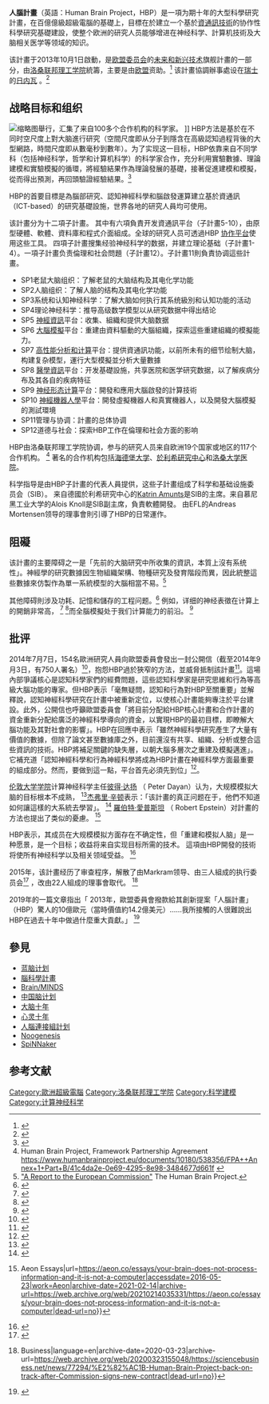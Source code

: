 {{專案資訊框|name=人腦計畫|logo=|website={{URL|www.humanbrainproject.eu}}|commercial=|type=科學研究|location=歐洲|owner=[[歐盟|歐盟]]|date_of_establishment={{Start date and age|2013}}|key_people=[[Andreas_Mortensen|Andreas Mortensen]], 總幹事<br/>[[Katrin_Amunts|Katrin Amunts]], 科學研究總監}} '''人腦計畫'''（英語：Human Brain Project，HBP）是一項为期十年的大型科學研究計畫，在百億億級超級電腦的基礎上，目標在於建立一个基於[[信息及通信技术|資通訊技術]]的协作性科學研究基礎建設，使整个欧洲的研究人员能够增进在神经科学、計算机技術及大脑相关医学等领域的知识。 

该計畫于2013年10月1日啟動，是[[欧洲联盟委员会|欧盟委员会]]的[[未来和新兴技术|未来和新兴技术]]旗舰計畫的一部分，由[[洛桑联邦理工学院|洛桑联邦理工学院]]統籌，主要是由[[欧洲联盟|欧盟]]资助。<ref>{{Cite web|title=FET Flagships|url=https://ec.europa.eu/programmes/horizon2020/en/h2020-section/fet-flagships|accessdate=2020-03-18|author=moriscl|date=2013-12-19|work=Horizon 2020 - European Commission|language=en|archive-date=2021-01-11|archive-url=https://web.archive.org/web/20210111002916/https://ec.europa.eu/programmes/horizon2020/en/h2020-section/fet-flagships|dead-url=no}}</ref> 该計畫協調辦事處设在[[瑞士|瑞士]]的[[日内瓦|日内瓦]] 。<ref>{{Cite news|title=Human Brain Project relocates to Geneva|url=http://www.swissinfo.ch/eng/science_technology/Human_Brain_Project_relocates_to_Geneva.html?cid=37219978|accessdate=2013-10-29|work=SwissInfo|date=2013-10-29|archive-date=2013-11-13|archive-url=https://web.archive.org/web/20131113160043/http://www.swissinfo.ch/eng/science_technology/Human_Brain_Project_relocates_to_Geneva.html?cid=37219978|dead-url=no}}</ref> 

== 战略目标和组织 ==
[[File:Rolex_Learning_center.jpg|缩略图]]舉行，汇集了来自100多个合作机构的科学家。 ]]
HBP方法是基於在不同时空尺度上對大脑進行研究（空間尺度即从分子到隱含在高級認知過程背後的大型網路，時間尺度即从數毫秒到數年）。为了实现这一目标，HBP依靠来自不同学科（包括神经科学，哲学和计算机科学）的科学家合作，充分利用實驗數據、理論建模和實驗模擬的循環，將經驗結果作為理論發展的基礎，接著促進建模和模擬，從而得出預測，再回頭驗證經驗結果。<ref>{{Cite journal|title=The Human Brain Project: Creating a European Research Infrastructure to Decode the Human Brain|url=http://juser.fz-juelich.de/record/823926/files/Amunts_etal%20HBP%20Creating%20a%20European%20Research%20Infrastructure%20to%20Decode%20the%20Human%20Brain.pdf|last=Amunts|first=Katrin|last2=Ebell|first2=Christoph|journal=Neuron|issue=3|doi=10.1016/j.neuron.2016.10.046|year=2016|volume=92|pages=574–581|pmid=27809997|last3=Muller|first3=Jeff|last4=Telefont|first4=Martin|last5=Knoll|first5=Alois|last6=Lippert|first6=Thomas|access-date=2020-07-27|archive-date=2018-07-19|archive-url=https://web.archive.org/web/20180719171424/http://juser.fz-juelich.de/record/823926/files/Amunts_etal%20HBP%20Creating%20a%20European%20Research%20Infrastructure%20to%20Decode%20the%20Human%20Brain.pdf|dead-url=no}}</ref> 

HBP的首要目標是為腦部研究、認知神經科學和腦啟發運算建立基於資通訊（ICT-based）的研究基礎設施，世界各地的研究人員均可使用。 

该計畫分为十二項子計畫。 其中有六項負責开发資通訊平台（子計畫5-10），由原型硬體、軟體、資料庫和程式介面組成。全球的研究人员可透過HBP [[协同合作|协作平台]]使用这些工具。 四項子計畫搜集经验神经科学的数据，并建立理论基础（子計畫1-4）。一項子計畫负责倫理和社会問題（子計畫12）。子計畫11則負責协调這些計畫。 

* SP1老鼠大脑组织：了解老鼠的大脑结构及其电化学功能 
* SP2人脑组织：了解人脑的结构及其电化学功能 
* SP3系统和认知神经科学：了解大脑如何执行其系统級別和认知功能的活动 
* SP4理论神经科学：推导高级数学模型以从研究数据中得出结论 
* SP5 [[神经信息学|神經資訊]]平台：收集、組織和提供大脑数据 
* SP6 [[腦模擬|大腦模擬]]平台：重建由資料驅動的大腦組織，探索這些重建組織的模擬能力。 
* SP7 [[超级计算机|高性能分析和计算]]平台：提供資通訊功能，以前所未有的细节绘制大脑，构建复杂模型，運行大型模擬並分析大量數據 
* SP8 [[医学信息学|醫學資訊]]平台：开发基礎設施，共享医院和医学研究数据，以了解疾病分布及其各自的疾病特征 
* SP9 [[神经形态工程|神经形态计算]]平台：開發和應用大腦啟發的計算技術 
* SP10 [[神经机器人学|神經機器人學]]平台：開發虛擬機器人和真實機器人，以及開發大腦模擬的測試環境 
* SP11管理与协调：計畫的总体协调 
* SP12道德与社会：探索HBP工作在倫理和社会方面的影响 

HBP由洛桑联邦理工学院协调，参与的研究人员来自欧洲19个国家或地区的117个合作机构。 <ref name=":0">Human Brain Project, Framework Partnership Agreement https://www.humanbrainproject.eu/documents/10180/538356/FPA++Annex+1+Part+B/41c4da2e-0e69-4295-8e98-3484677d661f {{Wayback|url=https://www.humanbrainproject.eu/documents/10180/538356/FPA++Annex+1+Part+B/41c4da2e-0e69-4295-8e98-3484677d661f |date=20170202001252 }}</ref> 著名的合作机构包括[[海德堡大学|海德堡大学]]、[[于利希研究中心|於利希研究中心]]和[[洛桑大学医院|洛桑大学医院]]。 

科学指导是由HBP子計畫的代表人員提供，这些子計畫组成了科学和基础设施委员会（SIB）。 来自德國於利希研究中心的[[卡特琳·阿蒙斯|Katrin Amunts]]是SIB的主席。来自慕尼黑工业大学的Alois Knoll是SIB副主席，負責軟體開發。 由EFL的Andreas Mortensen领导的理事會則引導了HBP的日常運作。 

== 阻礙 ==
该計畫的主要障碍之一是「先前的大脑研究中所收集的資訊，本質上沒有系统性」。神經學的研究數據因生物組織架構、物種研究及發育階段而異，因此統整這些數據來仿製作為單一系統模型的大腦相當不易。<ref name="report">[http://tierra.aslab.upm.es/documents/projects/HBP_flagship_report_for_Europe.pdf "A Report to the European Commission"] {{Wayback|url=http://tierra.aslab.upm.es/documents/projects/HBP_flagship_report_for_Europe.pdf |date=20160616224538 }} The Human Brain Project.</ref> 

其他障碍則涉及功耗、記憶和儲存的工程问题。<ref name="test">{{Cite web |url=https://www.humanbrainproject.eu/discover/the-project/overview |title=存档副本 |accessdate=2020-07-27 |archive-date=2016-03-28 |archive-url=https://web.archive.org/web/20160328071052/https://www.humanbrainproject.eu/discover/the-project/overview |dead-url=no }}</ref> 例如，详细的神经表徵在计算上的開銷非常高， <ref>{{Cite journal|title=Simulation of alcohol action upon a detailed Purkinje neuron model and a simpler surrogate model that runs >400 times faster|last=Forrest|first=Michael D|journal=BMC Neuroscience|doi=10.1186/s12868-015-0162-6|year=2015|volume=16|page=27|pmc=4417229|pmid=25928094}}</ref> <ref>{{Cite journal|title=Layered tile architecture for efficient hardware spiking neural networks|last=Wan|first=Lei|last2=Liu|first2=Junxiu|date=2017|journal=Microprocessors and Microsystems|doi=10.1016/j.micpro.2017.07.005|volume=53|pages=21–32|language=en|last3=Harkin|first3=Jim|last4=McDaid|first4=Liam|last5=Luo|first5=Yuling}}</ref>而全腦模擬处于我们计算能力的前沿。 <ref>{{Cite web|title=An algorithm for large-scale brain simulations - News|url=https://www.humanbrainproject.eu/en/follow-hbp/news/an-algorithm-for-large-scale-brain-simulations/|accessdate=2020-03-18|work=www.humanbrainproject.eu|language=en|archive-date=2020-11-09|archive-url=https://web.archive.org/web/20201109041611/https://www.humanbrainproject.eu/en/follow-hbp/news/an-algorithm-for-large-scale-brain-simulations/|dead-url=no}}</ref> 

== 批评 ==
2014年7月7日，154名歐洲研究人員向歐盟委員會發出一封公開信（截至2014年9月3日，有750人署名）<ref>{{cite journal|title=Neuroscience: Where is the brain in the Human Brain Project?|first1=Yves|last2=Laurent|first2=Gilles|journal=Nature|issue=7516|doi=10.1038/513027a|year=2014|volume=513|pages=27–9|bibcode=2014Natur.513...27F|pmid=25186884|last1=Frégnac|doi-access=free}}</ref>，抱怨HBP過於狹窄的方法，並威脅抵制該計畫<ref>{{cite web|title=Open message to the European Commission concerning the Human Brain Project|url=http://www.neurofuture.eu/|accessdate=2014-07-07|archive-date=2014-11-08|archive-url=https://web.archive.org/web/20141108221000/http://www.neurofuture.eu/|dead-url=no}}</ref>。這場內部爭議核心是認知科學家們的經費問題，這些認知科學家是研究思維和行為等高級大腦功能的專家。但HBP表示「毫無疑問，認知和行為對HBP至關重要」並解釋說，認知神經科學研究在計畫中被重新定位，以使核心計畫能夠專注於平台建設。此外，公開信也呼籲歐盟委員會「將目前分配給HBP核心計畫和合作計畫的資金重新分配給廣泛的神經科學導向的資金，以實現HBP的最初目標，即瞭解大腦功能及其對社會的影響」。HBP在回應中表示「雖然神經科學研究產生了大量有價值的數據，但除了論文甚至數據庫之外，目前還沒有共享、組織、分析或整合這些資訊的技術。HBP將補足關鍵的缺失層，以朝大腦多層次之重建及模擬邁進」。它補充道「認知神經科學和行為神經科學將成為HBP計畫在神經科學方面最重要的組成部分。然而，要做到這一點，平台首先必須先到位」<ref name=":12">{{Cite web|title=The Vital Role of Neuroscience in the Human Brain Project|url=https://www.humanbrainproject.eu/documents/10180/17646/HBP-Statement.090614.pdf|archiveurl=https://web.archive.org/web/20140823003843/https://www.humanbrainproject.eu/documents/10180/17646/HBP-Statement.090614.pdf|archivedate=2014-08-23|access-date=2016-03-11|dead-url=yes}}</ref>。 

[[伦敦大学学院|伦敦大学学院]]计算神经科学主任[[彼得·达扬|彼得·达扬]] （ Peter Dayan）认为，大规模模拟大脑的目标根本不成熟， <ref>{{Cite news|title=Scientists threaten to boycott €1.2bn Human Brain Project|publisher=The Guardian|date=2014-07-07|url=https://www.theguardian.com/science/2014/jul/07/human-brain-project-researchers-threaten-boycott|accessdate=2014-07-07|archive-date=2020-12-05|archive-url=https://web.archive.org/web/20201205125016/https://www.theguardian.com/science/2014/jul/07/human-brain-project-researchers-threaten-boycott|dead-url=no}}</ref>[[杰弗里·辛顿|杰弗里·辛顿]]表示：「该計畫的真正问题在于，他們不知道如何讓這樣的大系統去學習」。 <ref>{{Cite web|title=A billion-dollar European effort to model the brain in a supercomputer is in danger of collapsing|url=https://nationalpost.com/m/wp/blog.html?b=news.nationalpost.com/2014/07/08/a-billion-dollar-european-effort-to-model-the-human-brain-in-a-supercomputer-is-in-danger-of-collapsing|author=Brean|date=2014-07-08|first=Joseph|work=[[National_Post|National Post]]}}</ref> [[羅伯特·愛潑斯坦|羅伯特·愛普斯坦]] （ Robert Epstein）对計畫的方法也提出了类似的憂慮。 <ref>{{Cite web|title=Your brain does not process information and it is not a computer – Robert Epstein {{!}} Aeon Essays|url=https://aeon.co/essays/your-brain-does-not-process-information-and-it-is-not-a-computer|accessdate=2016-05-23|work=Aeon|archive-date=2021-02-14|archive-url=https://web.archive.org/web/20210214035331/https://aeon.co/essays/your-brain-does-not-process-information-and-it-is-not-a-computer|dead-url=no}}</ref> 

HBP表示，其成员在大规模模拟方面存在不确定性，但「重建和模拟人脑」是一种愿景，是一个目标；收益将来自实现目标所需的技术。 這項由HBP開發的技術将使所有神经科学以及相关领域受益。 <ref name=":1">{{Cite web|title=The Vital Role of Neuroscience in the Human Brain Project|url=https://www.humanbrainproject.eu/documents/10180/17646/HBP-Statement.090614.pdf|accessdate=2016-03-11|archiveurl=https://web.archive.org/web/20140823003843/https://www.humanbrainproject.eu/documents/10180/17646/HBP-Statement.090614.pdf|archivedate=2014-08-23|dead-url=yes}}</ref> 

2015年，该計畫经历了审查程序，解散了由Markram领导、由三人組成的执行委员会<ref>{{Cite journal|title=Trouble in Mind|last=Theil|first=Stefan|journal=Scientific American|issue=4|doi=10.1038/scientificamerican1015-36|year=2015|volume=313|pages=36–42|bibcode=2015SciAm.313d..36T}}</ref> ，改由22人組成的理事會取代。 <ref>{{Cite web|title=€1B Human Brain Project back on track after Commission signs new contract|url=https://sciencebusiness.net/news/77294/%E2%82%AC1B-Human-Brain-Project-back-on-track-after-Commission-signs-new-contract|accessdate=2020-03-18|work=Science{{!}}Business|language=en|archive-date=2020-03-23|archive-url=https://web.archive.org/web/20200323155048/https://sciencebusiness.net/news/77294/%E2%82%AC1B-Human-Brain-Project-back-on-track-after-Commission-signs-new-contract|dead-url=no}}</ref> 

2019年的一篇文章指出「 2013年，歐盟委員會撥款給其創新提案「人腦計畫」（HBP）驚人的10億歐元（當時價值約14.2億美元）......我所接觸的人很難說出HBP在過去十年中做過什麼重大貢獻。」 <ref>{{Cite web|title=The Human Brain Project Hasn't Lived up to its Promise|url=https://www.theatlantic.com/science/archive/2019/07/ten-years-human-brain-project-simulation-markram-ted-talk/594493/|date=2019-07-22|accessdate=2020-07-27|archive-date=2020-11-08|archive-url=https://web.archive.org/web/20201108001828/https://www.theatlantic.com/science/archive/2019/07/ten-years-human-brain-project-simulation-markram-ted-talk/594493/|dead-url=no}}</ref> 

== 參見 ==

* [[藍腦計畫|蓝脑计划]] 
* [[腦科學計畫|腦科學計畫]] 
* [[日本脑计划|Brain/MINDS]] 
* [[中国脑计划|中国脑计划]] 
* [[脑的十年|大脑十年]] 
* [[心灵十年|心灵十年]] 
* [[人类连接组计划|人腦連接組計划]] 
* [[新生|Noogenesis]] 
* [[斯皮纳克|SpiNNaker]] 

== 参考文献 ==
{{Reflist|30em}}
[[Category:歐洲超級電腦|Category:歐洲超級電腦]]
[[Category:洛桑联邦理工学院|Category:洛桑联邦理工学院]]
[[Category:科学建模|Category:科学建模]]
[[Category:计算神经科学|Category:计算神经科学]]